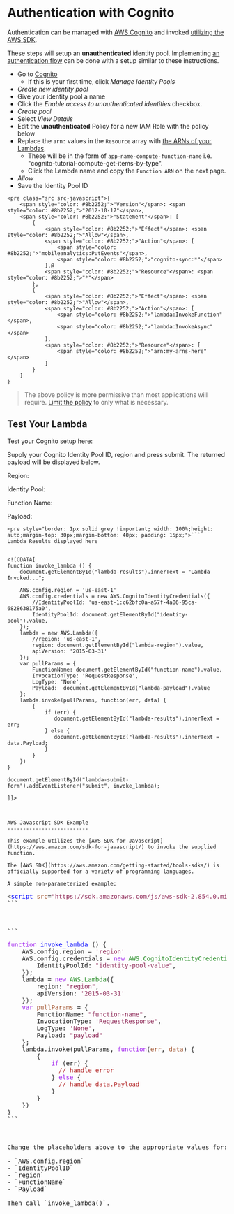 Authentication with Cognito
===========================

Authentication can be managed with [AWS Cognito](https://console.aws.amazon.com/cognito/home) and invoked [utilizing the AWS SDK](https://aws.amazon.com/tools/).

These steps will setup an ****unauthenticated**** identity pool. Implementing [an authentication flow](https://docs.aws.amazon.com/cognito/latest/developerguide/authentication-flow.html) can be done with a setup similar to these instructions.

- Go to [Cognito](https://console.aws.amazon.com/cognito/home)
    - If this is your first time, click *Manage Identity Pools*
- *Create new identity pool*
- Give your identity pool a name
- Click the *Enable access to unauthenticated identities* checkbox.
- *Create pool*
- Select *View Details*
- Edit the **unauthenticated** Policy for a new IAM Role with the policy below
- Replace the `arn:` values in the `Resource` array with [the ARNs of your Lambdas](https://console.aws.amazon.com/lambda/home). 
    - These will be in the form of `app-name-compute-function-name` i.e. "cognito-tutorial-compute-get-items-by-type".
    - Click the Lambda name and copy the `Function ARN` on the next page.
- *Allow*
- Save the Identity Pool ID

```
<pre class="src src-javascript">{
    <span style="color: #8b2252;">"Version"</span>: <span style="color: #8b2252;">"2012-10-17"</span>,
    <span style="color: #8b2252;">"Statement"</span>: [
        {
            <span style="color: #8b2252;">"Effect"</span>: <span style="color: #8b2252;">"Allow"</span>,
            <span style="color: #8b2252;">"Action"</span>: [
                <span style="color: #8b2252;">"mobileanalytics:PutEvents"</span>,
                <span style="color: #8b2252;">"cognito-sync:*"</span>
            ],@
            <span style="color: #8b2252;">"Resource"</span>: <span style="color: #8b2252;">"*"</span>
        },
        {
            <span style="color: #8b2252;">"Effect"</span>: <span style="color: #8b2252;">"Allow"</span>,
            <span style="color: #8b2252;">"Action"</span>: [
                <span style="color: #8b2252;">"lambda:InvokeFunction"</span>,
                <span style="color: #8b2252;">"lambda:InvokeAsync"</span>
            ],
            <span style="color: #8b2252;">"Resource"</span>: [
                <span style="color: #8b2252;">"arn:my-arns-here"</span>
            ]
        }
    ]
}
```



> The above policy is more permissive than most applications will require. [Limit the policy](https://docs.aws.amazon.com/cognito/latest/developerguide/iam-roles.html) to only what is necessary.

Test Your Lambda
----------------

Test your Cognito setup here:

Supply your Cognito Identity Pool ID, region and press submit. The returned payload will be displayed below.

 Region:  
   
 Identity Pool:  
   
 Function Name:  
   
 Payload:  
   
 ```
<pre style="border: 1px solid grey !important; width: 100%;height: auto;margin-top: 30px;margin-bottom: 40px; padding: 15px;">```
Lambda Results displayed here
```
```

<![CDATA[
function invoke_lambda () {
    document.getElementById("lambda-results").innerText = "Lambda Invoked...";

    AWS.config.region = 'us-east-1'
    AWS.config.credentials = new AWS.CognitoIdentityCredentials({
        //IdentityPoolId: 'us-east-1:c62bfc0a-a57f-4a06-95ca-6828638175a0',
        IdentityPoolId: document.getElementById("identity-pool").value,
    });
    lambda = new AWS.Lambda({
        //region: 'us-east-1',
        region: document.getElementById("lambda-region").value,
        apiVersion: '2015-03-31'
    });
    var pullParams = {
        FunctionName: document.getElementById("function-name").value,
        InvocationType: 'RequestResponse',
        LogType: 'None',
        Payload:  document.getElementById("lambda-payload").value
    };
    lambda.invoke(pullParams, function(err, data) {
        {
            if (err) {
               document.getElementById("lambda-results").innerText = err;
            } else {
               document.getElementById("lambda-results").innerText = data.Payload;
            }
        }
    })
}

document.getElementById("lambda-submit-form").addEventListener("submit", invoke_lambda);

]]>



AWS Javascript SDK Example
--------------------------

This example utilizes the [AWS SDK for Javascript](https://aws.amazon.com/sdk-for-javascript/) to invoke the supplied function.

The [AWS SDK](https://aws.amazon.com/getting-started/tools-sdks/) is officially supported for a variety of programming languages.

A simple non-parameterized example:

```
<pre class="src src-html"><<span style="color: #0000ff;">script</span> <span style="color: #a0522d;">src</span>=<span style="color: #8b2252;">"https://sdk.amazonaws.com/js/aws-sdk-2.854.0.min.js"</span>></<span style="color: #0000ff;">script</span>>
```



```
<pre class="src src-javascript"><span style="color: #a020f0;">function</span> <span style="color: #0000ff;">invoke_lambda</span> () {
    AWS.config.region = <span style="color: #8b2252;">'region'</span>
    AWS.config.credentials = <span style="color: #a020f0;">new</span> <span style="color: #228b22;">AWS.CognitoIdentityCredentials</span>({
        IdentityPoolId: <span style="color: #8b2252;">"identity-pool-value"</span>,
    });
    lambda = <span style="color: #a020f0;">new</span> <span style="color: #228b22;">AWS.Lambda</span>({
        region: <span style="color: #8b2252;">"region"</span>,
        apiVersion: <span style="color: #8b2252;">'2015-03-31'</span>
    });
    <span style="color: #a020f0;">var</span> <span style="color: #a0522d;">pullParams</span> = {
        FunctionName: <span style="color: #8b2252;">"function-name"</span>,
        InvocationType: <span style="color: #8b2252;">'RequestResponse'</span>,
        LogType: <span style="color: #8b2252;">'None'</span>,
        Payload: <span style="color: #8b2252;">"payload"</span>
    };
    lambda.invoke(pullParams, <span style="color: #a020f0;">function</span>(<span style="color: #a0522d;">err</span>, <span style="color: #a0522d;">data</span>) {
        {
            <span style="color: #a020f0;">if</span> (err) {
              <span style="color: #b22222;">// </span><span style="color: #b22222;">handle error</span>
            } <span style="color: #a020f0;">else</span> {
              <span style="color: #b22222;">// </span><span style="color: #b22222;">handle data.Payload </span>
            }
        }
    })
}
```



Change the placeholders above to the appropriate values for:

- `AWS.config.region`
- `IdentityPoolID`
- `region`
- `FunctionName`
- `Payload`

Then call `invoke_lambda()`.